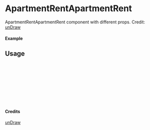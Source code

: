 
<Meta of={ApartmentRentApartmentRent} title="unDraw/ApartmentRentApartmentRent" />

# ApartmentRentApartmentRent

ApartmentRentApartmentRent component with different props.
Credit: [unDraw](https://undraw.co/illustrations)

#### Example

<Canvas of={ApartmentRentApartmentRent.Primary} />

## Usage

```ts
import { ApartmentRentApartmentRent } from "yadl-ui";

const Example = () => {
  return (
      <ApartmentRentApartmentRent />
  );
};

export default Example;
```

#### Credits
[unDraw](https://undraw.co/illustrations)

